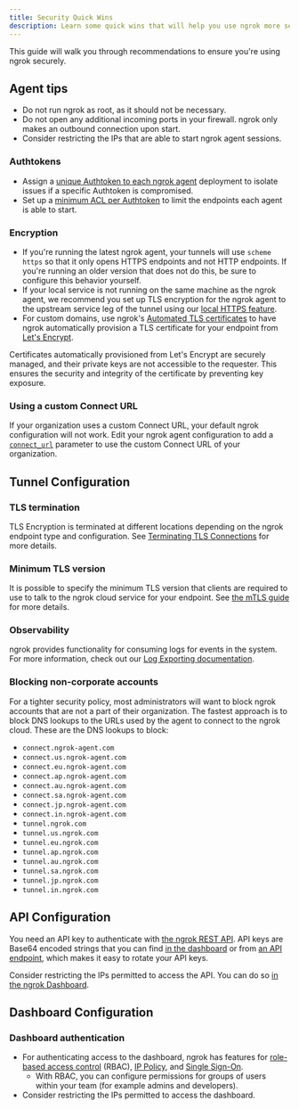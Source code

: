 ```yaml
---
title: Security Quick Wins
description: Learn some quick wins that will help you use ngrok more securely.
---
```


This guide will walk you through recommendations to ensure you're using ngrok securely.

## Agent tips

- Do not run ngrok as root, as it should not be necessary.
- Do not open any additional incoming ports in your firewall. ngrok only makes an outbound connection upon start.
- Consider restricting the IPs that are able to start ngrok agent sessions.

### Authtokens

- Assign a [unique Authtoken to each ngrok agent](/agent/#authtokens) deployment to isolate issues if a specific Authtoken is compromised.
- Set up a [minimum ACL per Authtoken](/agent/#authtoken-acls) to limit the endpoints each agent is able to start.

### Encryption

- If you're running the latest ngrok agent, your tunnels will use `scheme https` so that it only opens HTTPS endpoints and not HTTP endpoints. If you're running an older version that does not do this, be sure to configure this behavior yourself.
- If your local service is not running on the same machine as the ngrok agent, we recommend you set up TLS encryption for the ngrok agent to the upstream service leg of the tunnel using our [local HTTPS feature](/universal-gateway/http/#https-forwarding).
- For custom domains, use ngrok's [Automated TLS certificates](/universal-gateway/tls-certificates/#automated) to have ngrok automatically provision a TLS certificate for your endpoint from [Let's Encrypt](https://letsencrypt.org/about/).

<Tip>
Certificates automatically provisioned from Let's Encrypt are securely managed, and their private keys are not accessible to the requester. This ensures the security and integrity of the certificate by preventing key exposure.
</Tip>

### Using a custom Connect URL

If your organization uses a custom Connect URL, your default ngrok configuration will not work. Edit your ngrok agent configuration to add a [`connect_url`](/agent/config/v3/#connect_url) parameter to use the custom Connect URL of your organization.

## Tunnel Configuration

### TLS termination

TLS Encryption is terminated at different locations depending on the ngrok endpoint type and configuration.
See [Terminating TLS Connections](/universal-gateway/tls-termination/) for more details.

### Minimum TLS version

It is possible to specify the minimum TLS version that clients are required to use to talk to the ngrok cloud service for your endpoint. See [the mTLS guide](/agent/agent-mutual-tls-termination/) for more details.

### Observability

ngrok provides functionality for consuming logs for events in the system. For more information, check out our [Log Exporting documentation](/obs/).

### Blocking non-corporate accounts

For a tighter security policy, most administrators will want to block ngrok accounts that are not a part of their organization. The fastest approach is to block DNS lookups to the URLs used by the agent to connect to the ngrok cloud. These are the DNS lookups to block:

- `connect.ngrok-agent.com`
- `connect.us.ngrok-agent.com`
- `connect.eu.ngrok-agent.com`
- `connect.ap.ngrok-agent.com`
- `connect.au.ngrok-agent.com`
- `connect.sa.ngrok-agent.com`
- `connect.jp.ngrok-agent.com`
- `connect.in.ngrok-agent.com`
- `tunnel.ngrok.com`
- `tunnel.us.ngrok.com`
- `tunnel.eu.ngrok.com`
- `tunnel.ap.ngrok.com`
- `tunnel.au.ngrok.com`
- `tunnel.sa.ngrok.com`
- `tunnel.jp.ngrok.com`
- `tunnel.in.ngrok.com`

## API Configuration

You need an API key to authenticate with [the ngrok REST API](/api/). API keys are Base64 encoded strings that you can find [in the dashboard](https://dashboard.ngrok.com/get-started/your-authtoken) or from [an API endpoint](/api/resources/api-keys/#list-api-keys), which makes it easy to rotate your API keys.

Consider restricting the IPs permitted to access the API. You can do so [in the ngrok Dashboard](https://dashboard.ngrok.com/ip-restrictions).

## Dashboard Configuration

### Dashboard authentication

- For authenticating access to the dashboard, ngrok has features for [role-based access control](https://dashboard.ngrok.com/team-members) (RBAC), [IP Policy](https://dashboard.ngrok.com/ip-policies), and [Single Sign-On](https://dashboard.ngrok.com/settings).
  - With RBAC, you can configure permissions for groups of users within your team (for example admins and developers).
- Consider restricting the IPs permitted to access the dashboard.
